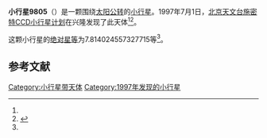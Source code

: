 {{Infobox planet
| bgcolour = #FFFFC0
| name = 9805
| symbol = 
| image = 
| caption = 
| discovery = yes
| discovery_ref = 
| discoverer = [[北京天文台施密特CCD小行星计划|北京天文台施密特CCD小行星计划]]
| discovery_site = [[兴隆|兴隆]] 
| discovered = 1997年7月1日
| designations = yes
| mp_name = 
| named_after = 
| alt_names = 1997 NZ/ 1972 QB / 1972 RN3 / 1976 OC
| mp_category = [[主带小行星|主带小行星]]
| orbit_ref = <ref name="a">[http://ssd.jpl.nasa.gov/sbdb.cgi?sstr=9805 9805] {{Wayback|url=http://ssd.jpl.nasa.gov/sbdb.cgi?sstr=9805 |date=20210720154334 }}，小行星數據庫瀏覽器（JPL Small-Body Database Browser）－[[美国国家航空航天局|美国国家航空航天局]]喷气推进实验室</ref>
| epoch = 2456400.5 (2013年4月18日更新)
| aphelion = {{convert|3.02970187466412|AU|km|3|abbr=on|lk=out}}
| perihelion = {{convert|2.181855762526113|AU|km|3|abbr=on}}
| semimajor = {{convert|2.605778818595116|AU|km|3|abbr=on}}
| eccentricity = 0.16268574
| period = 1536.401601 [[日|日]]<br />4.21[[儒略年|儒略年]]
| avg_speed = 
| inclination = 12.05527849168235
| asc_node = 284.4791543843765
| mean_anomaly = 
| arg_peri = 7.814024557327715
| satellites = 
| physical_characteristics = yes
| dimensions = 
| mass = 
| density = 
| surface_grav = 
| escape_velocity = 
| sidereal_day = 
| axial_tilt = 
| pole_ecliptic_lat = 
| pole_ecliptic_lon = 
| albedo = 
| temperatures= 
| temp_name1 = 
| mean_temp_1 = 
| max_temp_1 = 
| temp_name2 = 
| max_temp_2 = 
| spectral_type = 
| abs_magnitude = 7.814024557327715
}}

'''小行星9805'''（{{lang-en|9805}}）是一颗围绕[[太阳|太阳]][[公转|公转]]的[[小行星|小行星]]。1997年7月1日，[[北京天文台施密特CCD小行星计划|北京天文台施密特CCD小行星计划]]在兴隆发现了此天体<ref name="a" /><ref>{{cite news|title=小行星列表|url=http://cfa-www.harvard.edu/iau/lists/NumberedMPs.txt|accessdate=2013-07-08|newspaper=哈佛大学|archive-date=2008-05-17|archive-url=https://web.archive.org/web/20080517010638/http://cfa-www.harvard.edu/iau/lists/NumberedMPs.txt|dead-url=no}}</ref>。

这颗小行星的[[绝对星等|绝对星等]]为7.814024557327715等<ref name="a" />。

==参考文献==
{{reflist}}
{{Minor Planet Number|[[小行星9804|小行星9804]]|[[小行星9806|小行星9806]]}}

{{小天体}}

[[Category:小行星带天体|Category:小行星带天体]]
[[Category:1997年发现的小行星|Category:1997年发现的小行星]]

{{asteroid-stub}}